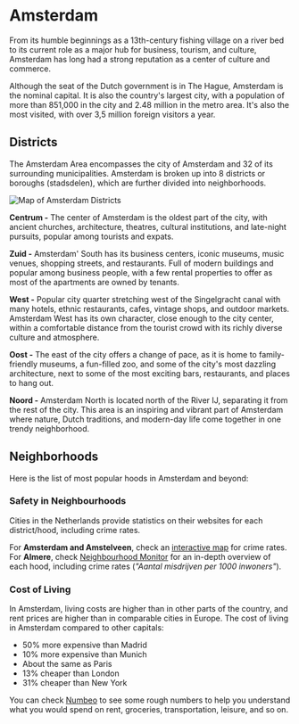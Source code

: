 
<meta id="amsterdam" title="Amsterdam" />

# Amsterdam

From its humble beginnings as a 13th-century fishing village on a river bed to its current role as a major hub for business, tourism, and culture, Amsterdam has long had a strong reputation as a center of culture and commerce.

Although the seat of the Dutch government is in The Hague, Amsterdam is the nominal capital. It is also the country's largest city, with a population of more than 851,000 in the city and 2.48 million in the metro area. It's also the most visited, with over 3,5 million foreign visitors a year.

<youtube id="TF2qK6TX3YY" />

## Districts

The Amsterdam Area encompasses the city of Amsterdam and 32 of its surrounding
municipalities. Amsterdam is broken up into 8 districts or boroughs (stadsdelen), which are further divided into neighborhoods.

![Map of Amsterdam Districts](amsterdam-districts.jpeg)

**Centrum -** The center of Amsterdam is the oldest part of the city, with ancient churches, architecture, theatres, cultural institutions, and late-night pursuits, popular among tourists and expats.

**Zuid -** Amsterdam' South has its business centers, iconic museums, music venues, shopping streets, and restaurants. Full of modern buildings and popular among business people, with a few rental properties to offer as most of the apartments are owned by tenants.

**West -** Popular city quarter stretching west of the Singelgracht canal with many hotels, ethnic restaurants, cafes, vintage shops, and outdoor markets. Amsterdam West has its own character, close enough to the city center, within a comfortable distance from the tourist crowd with its richly diverse culture and atmosphere.

**Oost -** The east of the city offers a change of pace, as it is home to family-friendly museums, a fun-filled zoo, and some of the city's most dazzling architecture, next to some of the most exciting bars, restaurants, and places to hang out.

**Noord -** Amsterdam North is located north of the River IJ, separating it from the rest of the city. This area is an inspiring and vibrant part of Amsterdam where nature, Dutch traditions, and modern-day life come together in one trendy neighborhood.

## Neighborhoods

Here is the list of most popular hoods in Amsterdam and beyond:

<DistrictsExplorer />

### Safety in Neighbourhoods

Cities in the Netherlands provide statistics on their websites for each district/hood, including crime rates.

For **Amsterdam and Amstelveen**, check an [interactive map](https://onderzoek.amsterdam.nl/interactief/dashboard-veiligheid) for crime rates. For **Almere**, check [Neighbourhood Monitor](https://wijkmonitoralmere.nl/nl/start.html) for an in-depth overview of each hood, including crime rates (_"Aantal misdrijven per 1000 inwoners"_).

### Cost of Living

In Amsterdam, living costs are higher than in other parts of the country, and rent prices are higher than in comparable cities in Europe. The cost of living in Amsterdam compared to other capitals:

-   50% more expensive than Madrid
-   10% more expensive than Munich
-   About the same as Paris
-   13% cheaper than London
-   31% cheaper than New York

You can check [Numbeo](https://www.numbeo.com/cost-of-living/in/Amsterdam) to see some rough numbers to help you understand what you would spend on rent, groceries, transportation, leisure, and so on.
